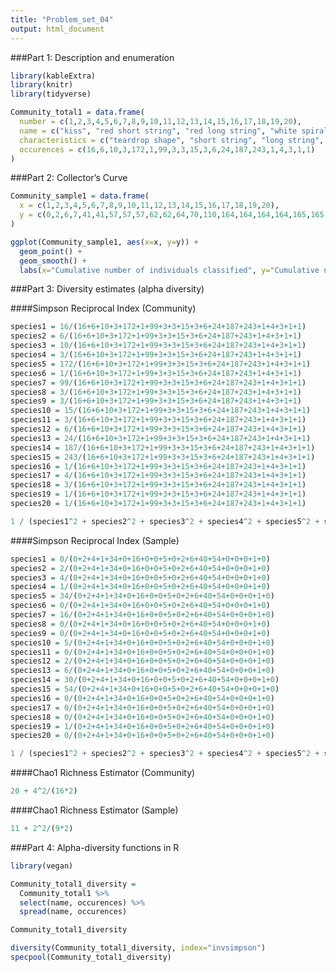 ```yaml
---
title: "Problem_set_04"
output: html_document
---
```

###Part 1: Description and enumeration
```r
library(kableExtra)
library(knitr)
library(tidyverse)
```

```r
Community_total1 = data.frame(
  number = c(1,2,3,4,5,6,7,8,9,10,11,12,13,14,15,16,17,18,19,20),
  name = c("kiss", "red short string", "red long string", "white spiral", "mike ike", "watermelon", "gummy bear", "marshmallow bear", "lego square", "lego rectangle", "coke", "spider", "big round candy", "skittle", "m&m", "fish", "elongated noodle", "elongated cloud", "elongated oval", "elongated diamond"),
  characteristics = c("teardrop shape", "short string", "long string", "large ellipsoid flat", "rounded rod", "rectangular", "clear bear shape", "opaque bear shape", "large square brick", "small rectangular brick", "coke bottle shape", "spider shape", "sphere", "ellipsoid round", "small elipsoid flat", "fish shape", "short noodle shape", "cloud shape", "oval", "diamond"),
  occurences = c(16,6,10,3,172,1,99,3,3,15,3,6,24,187,243,1,4,3,1,1)
)
```

###Part 2: Collector's Curve
```r
Community_sample1 = data.frame(
  x = c(1,2,3,4,5,6,7,8,9,10,11,12,13,14,15,16,17,18,19,20),
  y = c(0,2,6,7,41,41,57,57,57,62,62,64,70,110,164,164,164,164,165,165)
)
```

```r
ggplot(Community_sample1, aes(x=x, y=y)) +
  geom_point() +
  geom_smooth() +
  labs(x="Cumulative number of individuals classified", y="Cumulative number of species observed")
```

###Part 3: Diversity estimates (alpha diversity)

####Simpson Reciprocal Index (Community)
```r
species1 = 16/(16+6+10+3+172+1+99+3+3+15+3+6+24+187+243+1+4+3+1+1)
species2 = 6/(16+6+10+3+172+1+99+3+3+15+3+6+24+187+243+1+4+3+1+1)
species3 = 10/(16+6+10+3+172+1+99+3+3+15+3+6+24+187+243+1+4+3+1+1)
species4 = 3/(16+6+10+3+172+1+99+3+3+15+3+6+24+187+243+1+4+3+1+1)
species5 = 172/(16+6+10+3+172+1+99+3+3+15+3+6+24+187+243+1+4+3+1+1)
species6 = 1/(16+6+10+3+172+1+99+3+3+15+3+6+24+187+243+1+4+3+1+1)
species7 = 99/(16+6+10+3+172+1+99+3+3+15+3+6+24+187+243+1+4+3+1+1)
species8 = 3/(16+6+10+3+172+1+99+3+3+15+3+6+24+187+243+1+4+3+1+1)
species9 = 3/(16+6+10+3+172+1+99+3+3+15+3+6+24+187+243+1+4+3+1+1)
species10 = 15/(16+6+10+3+172+1+99+3+3+15+3+6+24+187+243+1+4+3+1+1)
species11 = 3/(16+6+10+3+172+1+99+3+3+15+3+6+24+187+243+1+4+3+1+1)
species12 = 6/(16+6+10+3+172+1+99+3+3+15+3+6+24+187+243+1+4+3+1+1)
species13 = 24/(16+6+10+3+172+1+99+3+3+15+3+6+24+187+243+1+4+3+1+1)
species14 = 187/(16+6+10+3+172+1+99+3+3+15+3+6+24+187+243+1+4+3+1+1)
species15 = 243/(16+6+10+3+172+1+99+3+3+15+3+6+24+187+243+1+4+3+1+1)
species16 = 1/(16+6+10+3+172+1+99+3+3+15+3+6+24+187+243+1+4+3+1+1)
species17 = 4/(16+6+10+3+172+1+99+3+3+15+3+6+24+187+243+1+4+3+1+1)
species18 = 3/(16+6+10+3+172+1+99+3+3+15+3+6+24+187+243+1+4+3+1+1)
species19 = 1/(16+6+10+3+172+1+99+3+3+15+3+6+24+187+243+1+4+3+1+1)
species20 = 1/(16+6+10+3+172+1+99+3+3+15+3+6+24+187+243+1+4+3+1+1)

1 / (species1^2 + species2^2 + species3^2 + species4^2 + species5^2 + species6^2 + species7^2 + species8^2 + species9^2 + species10^2 + species11^2 + species12^2 + species13^2 + species14^2 + species15^2 + species16^2 + species17^2 + species18^2 + species19^2 + species20^2)
```

####Simpson Reciprocal Index (Sample)
```r
species1 = 0/(0+2+4+1+34+0+16+0+0+5+0+2+6+40+54+0+0+0+1+0)
species2 = 2/(0+2+4+1+34+0+16+0+0+5+0+2+6+40+54+0+0+0+1+0)
species3 = 4/(0+2+4+1+34+0+16+0+0+5+0+2+6+40+54+0+0+0+1+0)
species4 = 1/(0+2+4+1+34+0+16+0+0+5+0+2+6+40+54+0+0+0+1+0)
species5 = 34/(0+2+4+1+34+0+16+0+0+5+0+2+6+40+54+0+0+0+1+0)
species6 = 0/(0+2+4+1+34+0+16+0+0+5+0+2+6+40+54+0+0+0+1+0)
species7 = 16/(0+2+4+1+34+0+16+0+0+5+0+2+6+40+54+0+0+0+1+0)
species8 = 0/(0+2+4+1+34+0+16+0+0+5+0+2+6+40+54+0+0+0+1+0)
species9 = 0/(0+2+4+1+34+0+16+0+0+5+0+2+6+40+54+0+0+0+1+0)
species10 = 5/(0+2+4+1+34+0+16+0+0+5+0+2+6+40+54+0+0+0+1+0)
species11 = 0/(0+2+4+1+34+0+16+0+0+5+0+2+6+40+54+0+0+0+1+0)
species12 = 2/(0+2+4+1+34+0+16+0+0+5+0+2+6+40+54+0+0+0+1+0)
species13 = 6/(0+2+4+1+34+0+16+0+0+5+0+2+6+40+54+0+0+0+1+0)
species14 = 30/(0+2+4+1+34+0+16+0+0+5+0+2+6+40+54+0+0+0+1+0)
species15 = 54/(0+2+4+1+34+0+16+0+0+5+0+2+6+40+54+0+0+0+1+0)
species16 = 0/(0+2+4+1+34+0+16+0+0+5+0+2+6+40+54+0+0+0+1+0)
species17 = 0/(0+2+4+1+34+0+16+0+0+5+0+2+6+40+54+0+0+0+1+0)
species18 = 0/(0+2+4+1+34+0+16+0+0+5+0+2+6+40+54+0+0+0+1+0)
species19 = 1/(0+2+4+1+34+0+16+0+0+5+0+2+6+40+54+0+0+0+1+0)
species20 = 0/(0+2+4+1+34+0+16+0+0+5+0+2+6+40+54+0+0+0+1+0)

1 / (species1^2 + species2^2 + species3^2 + species4^2 + species5^2 + species6^2 + species7^2 + species8^2 + species9^2 + species10^2 + species11^2 + species12^2 + species13^2 + species14^2 + species15^2 + species16^2 + species17^2 + species18^2 + species19^2 + species20^2)
```

####Chao1 Richness Estimator (Community)
```r
20 + 4^2/(16*2)
```

####Chao1 Richness Estimator (Sample)
```r
11 + 2^2/(9*2)
```

###Part 4: Alpha-diversity functions in R
```r
library(vegan)

Community_total1_diversity = 
  Community_total1 %>% 
  select(name, occurences) %>% 
  spread(name, occurences)

Community_total1_diversity

diversity(Community_total1_diversity, index="invsimpson")
specpool(Community_total1_diversity)
```